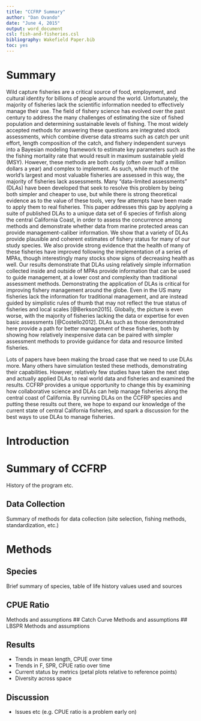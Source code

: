 ```yaml
---
title: "CCFRP Summary"
author: "Dan Ovando"
date: "June 4, 2015"
output: word_document
csl: fish-and-fisheries.csl
bibliography: Wakefield Paper.bib
toc: yes
---
```


# Summary

Wild capture fisheries are a critical source of food, employment, and cultural identity for billions of people around the world. Unfortunately, the majority of fisheries lack the scientific information needed to effectively manage their use. The field of fishery science has evolved over the past century to address the many challenges of estimating the size of fished population and determining sustainable levels of fishing. The most widely accepted methods for answering these questions are integrated stock assessments, which combine diverse data streams such as catch per unit effort, length composition of the catch, and fishery independent surveys into a Bayesian modeling framework to estimate key parameters such as the the fishing mortality rate that would result in maximum sustainable yield (MSY). However, these methods are both costly (often over half a million dollars a year) and complex to implement. As such, while much of the world's largest and most valuable fisheries are assessed in this way, the majority of fisheries lack assessments. Many "data-limited assessments" (DLAs) have been developed that seek to resolve this problem by being both simpler and cheaper to use, but while there is strong theoretical evidence as to the value of these tools, very few attempts have been made to apply them to real fisheries. This paper addresses this gap by applying a suite of published DLAs to a unique data set of 6 species of finfish along the central California Coast, in order to assess the concurrence among methods and demonstrate whether data from marine protected areas can provide management-caliber information. We show that a variety of DLAs provide plausible and coherent estimates of fishery status for many of our study species. We also provide strong evidence that the health of many of these fisheries have improved following the implementation of a series of MPAs, though interestingly many stocks show signs of decreasing health as well. Our results demonstrate that DLAs using relatively simple information collected inside and outside of MPAs provide information that can be used to guide management, at a lower cost and complexity than traditional assessment methods. Demonstrating the application of DLAs is critical for improving fishery management around the globe. Even in the US many fisheries lack the information for traditional management, and are instead guided by simplistic rules of thumb that may not reflect the true status of fisheries and local scales [@Berkson2015]. Globally, the picture is even worse, with the majority of fisheries lacking the data or expertise for even basic assessments [@Costello2012]. DLAs such as those demonstrated here provide a path for better management of these fisheries, both by showing how relatively inexpensive data can be paired with simpler assessment methods to provide guidance for data and resource limited fisheries. 


Lots of papers have been making the broad case that we need to use DLAs more. Many others have simulation tested these methods, demonstrating their capabilities. However, relatively few studies have taken the next step and actually applied DLAs to real world data and fisheries and examined the results. CCFRP provides a unique opportunity to change this by examining how collaborative science and DLAs can help manage fisheries along the central coast of California. By running DLAs on the CCFRP species and putting these results out there, we hope to expand our knowledge of the current state of central California fisheries, and spark a discussion for the best ways to use DLAs to manage fisheries.


# Introduction



# Summary of CCFRP

History of the program etc. 

## Data Collection

Summary of methods for data collection (site selection, fishing methods, standardization, etc.)

# Methods

## Species

Brief summary of species, table of life history values used and sources

## CPUE Ratio
Methods and assumptions
## Catch Curve
Methods and assumptions
## LBSPR
Methods and assumptions

## Results

* Trends in mean length, CPUE over time
* Trends in F, SPR, CPUE ratio over time
* Current status by metrics (petal plots relative to reference points)
* Diversity across space

## Discussion

* Issues etc (e.g. CPUE ratio is a problem early on)


